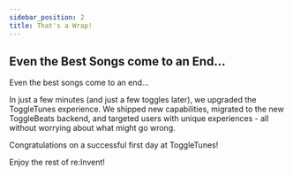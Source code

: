 ```yaml
---
sidebar_position: 2
title: That's a Wrap!
---
```



## Even the Best Songs come to an End...

Even the best songs come to an end…

In just a few minutes (and just a few toggles later), we upgraded the ToggleTunes experience. We shipped new capabilities, migrated to the new ToggleBeats backend, and targeted users with unique experiences - all without worrying about what might go wrong. 

Congratulations on a successful first day at ToggleTunes!

Enjoy the rest of re:Invent! 
